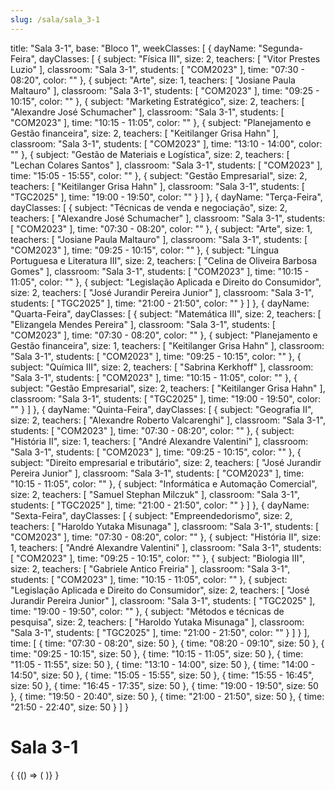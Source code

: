 ```yaml
---
slug: /sala/sala_3-1
---
```

  title: "Sala 3-1",
  base: "Bloco 1",
  weekClasses: [
    {
      dayName: "Segunda-Feira",
      dayClasses: [
        {
          subject: "Física III",
          size: 2,
          teachers: [
            "Vitor Prestes Luzio"
          ],
          classroom: "Sala 3-1",
          students: [
            "COM2023"
          ],
          time: "07:30 - 08:20",
          color: ""
        },
        {
          subject: "Arte",
          size: 1,
          teachers: [
            "Josiane Paula Maltauro"
          ],
          classroom: "Sala 3-1",
          students: [
            "COM2023"
          ],
          time: "09:25 - 10:15",
          color: ""
        },
        {
          subject: "Marketing Estratégico",
          size: 2,
          teachers: [
            "Alexandre José Schumacher"
          ],
          classroom: "Sala 3-1",
          students: [
            "COM2023"
          ],
          time: "10:15 - 11:05",
          color: ""
        },
        {
          subject: "Planejamento e Gestão financeira",
          size: 2,
          teachers: [
            "Keitilanger Grisa Hahn"
          ],
          classroom: "Sala 3-1",
          students: [
            "COM2023"
          ],
          time: "13:10 - 14:00",
          color: ""
        },
        {
          subject: "Gestão de Materiais e Logística",
          size: 2,
          teachers: [
            "Lechan Colares Santos"
          ],
          classroom: "Sala 3-1",
          students: [
            "COM2023"
          ],
          time: "15:05 - 15:55",
          color: ""
        },
        {
          subject: "Gestão Empresarial",
          size: 2,
          teachers: [
            "Keitilanger Grisa Hahn"
          ],
          classroom: "Sala 3-1",
          students: [
            "TGC2025"
          ],
          time: "19:00 - 19:50",
          color: ""
        }
      ]
    },
    {
      dayName: "Terça-Feira",
      dayClasses: [
        {
          subject: "Técnicas de venda e negociação",
          size: 2,
          teachers: [
            "Alexandre José Schumacher"
          ],
          classroom: "Sala 3-1",
          students: [
            "COM2023"
          ],
          time: "07:30 - 08:20",
          color: ""
        },
        {
          subject: "Arte",
          size: 1,
          teachers: [
            "Josiane Paula Maltauro"
          ],
          classroom: "Sala 3-1",
          students: [
            "COM2023"
          ],
          time: "09:25 - 10:15",
          color: ""
        },
        {
          subject: "Língua Portuguesa e Literatura III",
          size: 2,
          teachers: [
            "Celina de Oliveira Barbosa Gomes"
          ],
          classroom: "Sala 3-1",
          students: [
            "COM2023"
          ],
          time: "10:15 - 11:05",
          color: ""
        },
        {
          subject: "Legislação Aplicada e Direito do Consumidor",
          size: 2,
          teachers: [
            "José Jurandir Pereira Junior"
          ],
          classroom: "Sala 3-1",
          students: [
            "TGC2025"
          ],
          time: "21:00 - 21:50",
          color: ""
        }
      ]
    },
    {
      dayName: "Quarta-Feira",
      dayClasses: [
        {
          subject: "Matemática III",
          size: 2,
          teachers: [
            "Elizangela Mendes Pereira"
          ],
          classroom: "Sala 3-1",
          students: [
            "COM2023"
          ],
          time: "07:30 - 08:20",
          color: ""
        },
        {
          subject: "Planejamento e Gestão financeira",
          size: 1,
          teachers: [
            "Keitilanger Grisa Hahn"
          ],
          classroom: "Sala 3-1",
          students: [
            "COM2023"
          ],
          time: "09:25 - 10:15",
          color: ""
        },
        {
          subject: "Química III",
          size: 2,
          teachers: [
            "Sabrina Kerkhoff"
          ],
          classroom: "Sala 3-1",
          students: [
            "COM2023"
          ],
          time: "10:15 - 11:05",
          color: ""
        },
        {
          subject: "Gestão Empresarial",
          size: 2,
          teachers: [
            "Keitilanger Grisa Hahn"
          ],
          classroom: "Sala 3-1",
          students: [
            "TGC2025"
          ],
          time: "19:00 - 19:50",
          color: ""
        }
      ]
    },
    {
      dayName: "Quinta-Feira",
      dayClasses: [
        {
          subject: "Geografia II",
          size: 2,
          teachers: [
            "Alexandre Roberto Valcarenghi"
          ],
          classroom: "Sala 3-1",
          students: [
            "COM2023"
          ],
          time: "07:30 - 08:20",
          color: ""
        },
        {
          subject: "História II",
          size: 1,
          teachers: [
            "André Alexandre Valentini"
          ],
          classroom: "Sala 3-1",
          students: [
            "COM2023"
          ],
          time: "09:25 - 10:15",
          color: ""
        },
        {
          subject: "Direito empresarial e tributário",
          size: 2,
          teachers: [
            "José Jurandir Pereira Junior"
          ],
          classroom: "Sala 3-1",
          students: [
            "COM2023"
          ],
          time: "10:15 - 11:05",
          color: ""
        },
        {
          subject: "Informática e Automação Comercial",
          size: 2,
          teachers: [
            "Samuel Stephan Milczuk"
          ],
          classroom: "Sala 3-1",
          students: [
            "TGC2025"
          ],
          time: "21:00 - 21:50",
          color: ""
        }
      ]
    },
    {
      dayName: "Sexta-Feira",
      dayClasses: [
        {
          subject: "Empreendedorismo",
          size: 2,
          teachers: [
            "Haroldo Yutaka Misunaga"
          ],
          classroom: "Sala 3-1",
          students: [
            "COM2023"
          ],
          time: "07:30 - 08:20",
          color: ""
        },
        {
          subject: "História II",
          size: 1,
          teachers: [
            "André Alexandre Valentini"
          ],
          classroom: "Sala 3-1",
          students: [
            "COM2023"
          ],
          time: "09:25 - 10:15",
          color: ""
        },
        {
          subject: "Biologia III",
          size: 2,
          teachers: [
            "Gabriele Antico Freiria"
          ],
          classroom: "Sala 3-1",
          students: [
            "COM2023"
          ],
          time: "10:15 - 11:05",
          color: ""
        },
        {
          subject: "Legislação Aplicada e Direito do Consumidor",
          size: 2,
          teachers: [
            "José Jurandir Pereira Junior"
          ],
          classroom: "Sala 3-1",
          students: [
            "TGC2025"
          ],
          time: "19:00 - 19:50",
          color: ""
        },
        {
          subject: "Métodos e técnicas de pesquisa",
          size: 2,
          teachers: [
            "Haroldo Yutaka Misunaga"
          ],
          classroom: "Sala 3-1",
          students: [
            "TGC2025"
          ],
          time: "21:00 - 21:50",
          color: ""
        }
      ]
    }
  ],
  time: [
    {
      time: "07:30 - 08:20",
      size: 50
    },
    {
      time: "08:20 - 09:10",
      size: 50
    },
    {
      time: "09:25 - 10:15",
      size: 50
    },
    {
      time: "10:15 - 11:05",
      size: 50
    },
    {
      time: "11:05 - 11:55",
      size: 50
    },
    {
      time: "13:10 - 14:00",
      size: 50
    },
    {
      time: "14:00 - 14:50",
      size: 50
    },
    {
      time: "15:05 - 15:55",
      size: 50
    },
    {
      time: "15:55 - 16:45",
      size: 50
    },
    {
      time: "16:45 - 17:35",
      size: 50
    },
    {
      time: "19:00 - 19:50",
      size: 50
    },
    {
      time: "19:50 - 20:40",
      size: 50
    },
    {
      time: "21:00 - 21:50",
      size: 50
    },
    {
      time: "21:50 - 22:40",
      size: 50
    }
  ]
}

# Sala 3-1

<div>
  {
    <BrowserOnly>
      {() => (
        <Grid
          title={data.title}
          weekClasses={data.weekClasses}
          time={data.time}
        />
      )}
    </BrowserOnly>
  }
</div>
